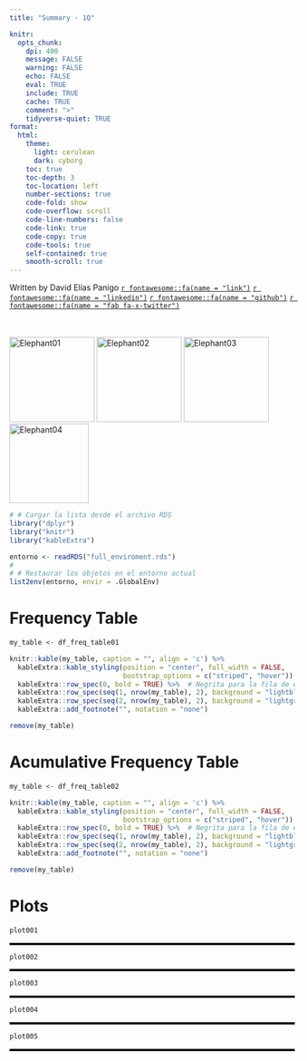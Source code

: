 ```yaml
---
title: "Summary - 1Q"

knitr:
  opts_chunk:
    dpi: 400
    message: FALSE
    warning: FALSE
    echo: FALSE
    eval: TRUE
    include: TRUE
    cache: TRUE
    comment: ">"
    tidyverse-quiet: TRUE
format:
  html:
    theme: 
      light: cerulean 
      dark: cyborg
    toc: true
    toc-depth: 3
    toc-location: left
    number-sections: true
    code-fold: show
    code-overflow: scroll
    code-line-numbers: false
    code-link: true
    code-copy: true
    code-tools: true
    self-contained: true
    smooth-scroll: true 
---
```





Written by David Elías Panigo [`r fontawesome::fa(name = "link")`](https://jeremy-selva.netlify.app/){target="_blank"} [`r fontawesome::fa(name = "linkedin")`](https://www.linkedin.com/in/deliaspanigo/){target="_blank"} [`r fontawesome::fa(name = "github")`](https://github.com/deliaspanigo/){target="_blank"} [`r fontawesome::fa(name = "fab fa-x-twitter")`](https://twitter.com/JauntyJJS){target="_blank"}


<br>
<br>
![Elephant01](logo_01_unc_master.png){width=150}
![Elephant02](logo_02_fcefyn_master.png){width=150}
![Elephant03](logo_03_efadoc_master.png){width=150}
![Elephant04](logo_04_rscience_master.png){width=140}




```r
# # Cargar la lista desde el archivo RDS
library("dplyr")
library("knitr")
library("kableExtra")

entorno <- readRDS("full_enviroment.rds")
# 
# # Restaurar los objetos en el entorno actual
list2env(entorno, envir = .GlobalEnv)

```

# Frequency Table
```r
my_table <- df_freq_table01

knitr::kable(my_table, caption = "", align = 'c') %>%
  kableExtra::kable_styling(position = "center", full_width = FALSE, 
                            bootstrap_options = c("striped", "hover")) %>%
  kableExtra::row_spec(0, bold = TRUE) %>%  # Negrita para la fila de encabezado
  kableExtra::row_spec(seq(1, nrow(my_table), 2), background = "lightblue") %>%  # Color para filas impares
  kableExtra::row_spec(seq(2, nrow(my_table), 2), background = "lightgreen") %>%  # Color para filas pares
  kableExtra::add_footnote("", notation = "none")

remove(my_table)

```

# Acumulative Frequency Table

```r

my_table <- df_freq_table02

knitr::kable(my_table, caption = "", align = 'c') %>%
  kableExtra::kable_styling(position = "center", full_width = FALSE, 
                            bootstrap_options = c("striped", "hover")) %>%
  kableExtra::row_spec(0, bold = TRUE) %>%  # Negrita para la fila de encabezado
  kableExtra::row_spec(seq(1, nrow(my_table), 2), background = "lightblue") %>%  # Color para filas impares
  kableExtra::row_spec(seq(2, nrow(my_table), 2), background = "lightgreen") %>%  # Color para filas pares
  kableExtra::add_footnote("", notation = "none")

remove(my_table)

```


# Plots
```r

plot001

```

<hr style="border-top: 3px solid black;">

```r

plot002

```

<hr style="border-top: 3px solid black;">

```r

plot003

```

<hr style="border-top: 3px solid black;">

```r

plot004

```

<hr style="border-top: 3px solid black;">

```r

plot005

```

<hr style="border-top: 3px solid black;">
